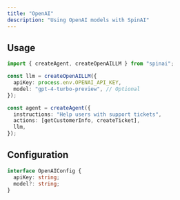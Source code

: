 ```yaml
---
title: "OpenAI"
description: "Using OpenAI models with SpinAI"
---
```


## Usage

```typescript
import { createAgent, createOpenAILLM } from "spinai";

const llm = createOpenAILLM({
  apiKey: process.env.OPENAI_API_KEY,
  model: "gpt-4-turbo-preview", // Optional
});

const agent = createAgent({
  instructions: "Help users with support tickets",
  actions: [getCustomerInfo, createTicket],
  llm,
});
```

## Configuration

```typescript
interface OpenAIConfig {
  apiKey: string;
  model?: string;
}
```
